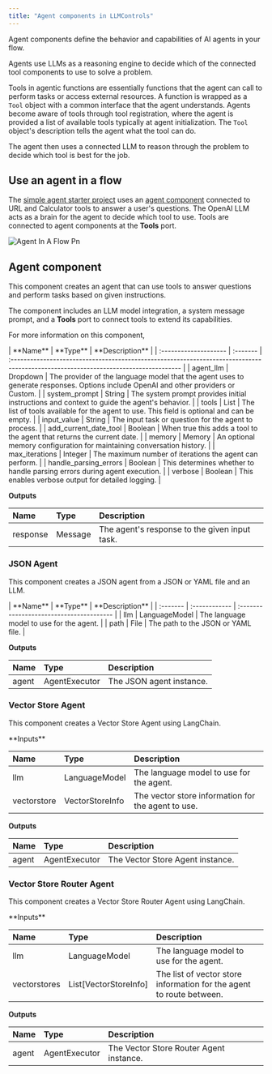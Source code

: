 ```yaml
---
title: "Agent components in LLMControls"
---
```


Agent components define the behavior and capabilities of AI agents in your flow.

Agents use LLMs as a reasoning engine to decide which of the connected tool components to use to solve a problem.

Tools in agentic functions are essentially functions that the agent can call to perform tasks or access external resources. A function is wrapped as a `Tool` object with a common interface that the agent understands. Agents become aware of tools through tool registration, where the agent is provided a list of available tools typically at agent initialization. The `Tool` object's description tells the agent what the tool can do.

The agent then uses a connected LLM to reason through the problem to decide which tool is best for the job.

## **Use an agent in a flow**[**​**](https://docs.langflow.org/components-agents#use-an-agent-in-a-flow)

The [simple agent starter project](/Templates/Simpleagent) uses an [agent component](https://devrel.mintlify.app/Components/Agents#agent-component%E2%80%8B) connected to URL and Calculator tools to answer a user's questions. The OpenAI LLM acts as a brain for the agent to decide which tool to use. Tools are connected to agent components at the **Tools** port.

![Agent In A Flow Pn](/images/agent_in_a_flow.png)

## **Agent component**[**​**](https://docs.langflow.org/components-agents#agent-component)

This component creates an agent that can use tools to answer questions and perform tasks based on given instructions.

The component includes an LLM model integration, a system message prompt, and a **Tools** port to connect tools to extend its capabilities.

For more information on this component,

<Accordion title="Parameters">
  | **Name**              | **Type** | **Description**                                                                                                                     |
  | :-------------------- | :------- | :---------------------------------------------------------------------------------------------------------------------------------- |
  | agent_llm             | Dropdown | The provider of the language model that the agent uses to generate responses. Options include OpenAI and other providers or Custom. |
  | system_prompt         | String   | The system prompt provides initial instructions and context to guide the agent's behavior.                                          |
  | tools                 | List     | The list of tools available for the agent to use. This field is optional and can be empty.                                          |
  | input_value           | String   | The input task or question for the agent to process.                                                                                |
  | add_current_date_tool | Boolean  | When true this adds a tool to the agent that returns the current date.                                                              |
  | memory                | Memory   | An optional memory configuration for maintaining conversation history.                                                              |
  | max_iterations        | Integer  | The maximum number of iterations the agent can perform.                                                                             |
  | handle_parsing_errors | Boolean  | This determines whether to handle parsing errors during agent execution.                                                            |
  | verbose               | Boolean  | This enables verbose output for detailed logging.                                                                                   |

  **Outputs**

  | **Name** | **Type** | **Description**                               |
  | :------- | :------- | :-------------------------------------------- |
  | response | Message  | The agent's response to the given input task. |
</Accordion>

### **JSON Agent**[**​**](https://docs.langflow.org/components-agents#json-agent)

This component creates a JSON agent from a JSON or YAML file and an LLM.

<Accordion title="Parameters">
  | **Name** | **Type**      | **Description**                          |
  | :------- | :------------ | :--------------------------------------- |
  | llm      | LanguageModel | The language model to use for the agent. |
  | path     | File          | The path to the JSON or YAML file.       |

  **Outputs**

  | **Name** | **Type**      | **Description**          |
  | :------- | :------------ | :----------------------- |
  | agent    | AgentExecutor | The JSON agent instance. |
</Accordion>

### **Vector Store Agent**[**​**](https://docs.langflow.org/components-agents#vector-store-agent)

This component creates a Vector Store Agent using LangChain.

<Accordion title="Parameters">
  **Inputs**

  | **Name**    | **Type**        | **Description**                                    |
  | :---------- | :-------------- | :------------------------------------------------- |
  | llm         | LanguageModel   | The language model to use for the agent.           |
  | vectorstore | VectorStoreInfo | The vector store information for the agent to use. |

  **Outputs**

  | **Name** | **Type**      | **Description**                  |
  | :------- | :------------ | :------------------------------- |
  | agent    | AgentExecutor | The Vector Store Agent instance. |
</Accordion>

### **Vector Store Router Agent**[**​**](https://docs.langflow.org/components-agents#vector-store-router-agent)

This component creates a Vector Store Router Agent using LangChain.

<Accordion title="Parameters">
  **Inputs**

  | **Name**     | **Type**              | **Description**                                                      |
  | :----------- | :-------------------- | :------------------------------------------------------------------- |
  | llm          | LanguageModel         | The language model to use for the agent.                             |
  | vectorstores | List[VectorStoreInfo] | The list of vector store information for the agent to route between. |

  **Outputs**

  | **Name** | **Type**      | **Description**                         |
  | :------- | :------------ | :-------------------------------------- |
  | agent    | AgentExecutor | The Vector Store Router Agent instance. |
</Accordion>